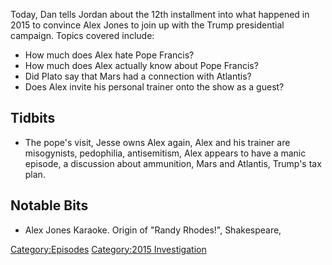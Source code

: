 {{Episode
    | title             = September 19-28, 2015
    | caption           = [https://knowledgefight.libsyn.com/knowledge-fight-sept-19-28-2015 Listen to this episode on Libsyn]
    | episodeNumber     = 68
    | length            = 03:06:51
    | coverageStartDate = September 19, 2015
    | coverageEndDate   = September 28, 2015
    | episodeType       = [[:Category:2015 Investigation|2015 Investigation]]
    | appearance        = [[Jesse Ventura]], [[Pat the personal trainer]], [[Diamond & Silk]], [[a caller]], [[Leo Zagami]], [[Joe Bannister]]
    | beverage          = Ice Mountain sparkling Rasberry-Lime
    | oocDrop           = Alex cures his headache by calling the pope a devil worshiper.
    | previousEpisode   = [[67: Protocols of Zion]]
    | nextEpisode       = [[69: August 1, 2017]]
}}

{{Stub}}

Today, Dan tells Jordan about the 12th installment into what happened in 2015 to convince Alex Jones to join up with the Trump presidential campaign. Topics covered include:

*How much does Alex hate Pope Francis?
*How much does Alex actually know about Pope Francis?
*Did Plato say that Mars had a connection with Atlantis?
*Does Alex invite his personal trainer onto the show as a guest?

==Tidbits==

*The pope's visit, Jesse owns Alex again, Alex and his trainer are misogynists, pedophilia, antisemitism, Alex appears to have a manic episode, a discussion about ammunition, Mars and Atlantis, Trump's tax plan.

==Notable Bits==

*Alex Jones Karaoke. Origin of "Randy Rhodes!", Shakespeare,

[[Category:Episodes]]
[[Category:2015 Investigation]]